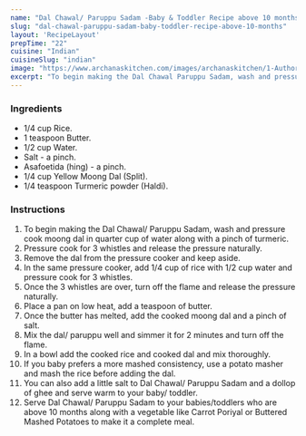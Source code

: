 ---
name: "Dal Chawal/ Paruppu Sadam -Baby & Toddler Recipe above 10 months"
slug: "dal-chawal-paruppu-sadam-baby-toddler-recipe-above-10-months"
layout: 'RecipeLayout'
prepTime: "22"
cuisine: "Indian"
cuisineSlug: "indian"
image: "https://www.archanaskitchen.com/images/archanaskitchen/1-Author/sandhya-archanaskitchen.com/Dal_Rice__Paruppu_Sadam_for_Babies__Toddlers_above_10_months_.jpg"
excerpt: "To begin making the Dal Chawal Paruppu Sadam, wash and pressure cook moong dal in quarter cup of water along with a pinch of turmeric"
---

### Ingredients

- 1/4 cup Rice.
- 1 teaspoon Butter.
- 1/2 cup Water.
- Salt - a pinch.
- Asafoetida (hing) - a pinch.
- 1/4 cup Yellow Moong Dal (Split).
- 1/4 teaspoon Turmeric powder (Haldi).

### Instructions

1. To begin making the Dal Chawal/ Paruppu Sadam, wash and pressure cook moong dal in quarter cup of water along with a pinch of turmeric.
1. Pressure cook for 3 whistles and release the pressure naturally.
1. Remove the dal from the pressure cooker and keep aside.
1. In the same pressure cooker, add 1/4 cup of rice with 1/2 cup water and pressure cook for 3 whistles.
1. Once the 3 whistles are over, turn off the flame and release the pressure naturally.
1. Place a pan on low heat, add a teaspoon of butter.
1. Once the butter has melted, add the cooked moong dal and a pinch of salt.
1. Mix the dal/ paruppu well and simmer it for 2 minutes and turn off the flame.
1. In a bowl add the cooked rice and cooked dal and mix thoroughly.
1. If you baby prefers a more mashed consistency, use a potato masher and mash the rice before adding the dal.
1. You can also add a little salt to Dal Chawal/ Paruppu Sadam and a dollop of ghee and serve warm to your baby/ toddler.
1. Serve Dal Chawal/ Paruppu Sadam to your babies/toddlers who are above 10 months along with a vegetable like Carrot Poriyal or Buttered Mashed Potatoes to make it a complete meal.
